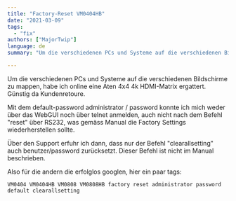 ```yaml
---
title: "Factory-Reset VM0404HB"
date: "2021-03-09"
tags: 
  - "fix"
authors: ["MajorTwip"]
language: de
summary: "Um die verschiedenen PCs und Systeme auf die verschiedenen Bildschirme zu mappen, habe ich online eine Aten 4x4 4k HDMI-Matrix ergattert. Günstig da Kundenretoure."

---
```

Um die verschiedenen PCs und Systeme auf die verschiedenen Bildschirme zu mappen, habe ich online eine Aten 4x4 4k HDMI-Matrix ergattert. Günstig da Kundenretoure.

Mit dem default-password administrator / password konnte ich mich weder über das WebGUI noch über telnet anmelden, auch nicht nach dem Befehl "reset" über RS232, was gemäss Manual die Factory Settings wiederherstellen sollte.

Über den Support erfuhr ich dann, dass nur der Befehl "clearallsetting" auch benutzer/password zurücksetzt. Dieser Befehl ist nicht im Manual beschrieben.

Also für die andern die erfolglos googlen, hier ein paar tags:

```text
VM0404 VM0404HB VM0808 VM0808HB factory reset administrator password default clearallsetting
```
